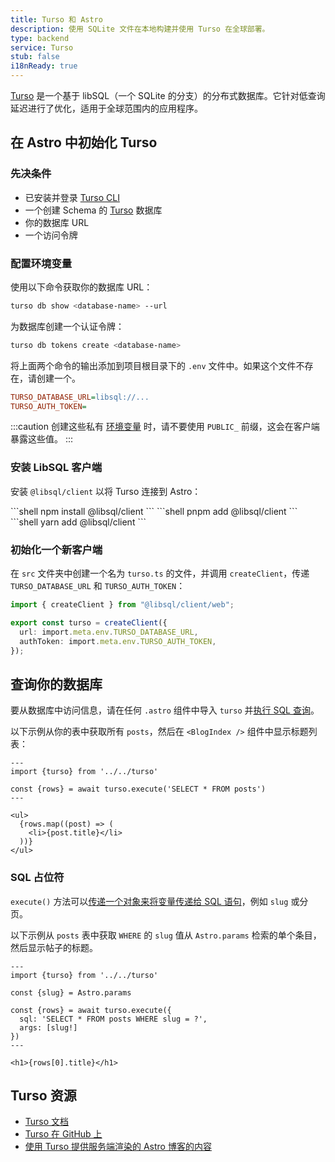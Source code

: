 ```yaml
---
title: Turso 和 Astro
description: 使用 SQLite 文件在本地构建并使用 Turso 在全球部署。
type: backend
service: Turso
stub: false
i18nReady: true
---
```


[Turso](https://turso.tech) 是一个基于 libSQL（一个 SQLite 的分支）的分布式数据库。它针对低查询延迟进行了优化，适用于全球范围内的应用程序。

## 在 Astro 中初始化 Turso

### 先决条件

- 已安装并登录 [Turso CLI](https://docs.turso.tech/reference/turso-cli)
- 一个创建 Schema 的 [Turso](https://turso.tech) 数据库
- 你的数据库 URL
- 一个访问令牌

### 配置环境变量

使用以下命令获取你的数据库 URL：

```bash
turso db show <database-name> --url
```

为数据库创建一个认证令牌：

```bash
turso db tokens create <database-name>
```

将上面两个命令的输出添加到项目根目录下的 `.env` 文件中。如果这个文件不存在，请创建一个。

```ini title=".env"
TURSO_DATABASE_URL=libsql://...
TURSO_AUTH_TOKEN=
```

:::caution
创建这些私有 [环境变量](/zh-cn/guides/environment-variables/) 时，请不要使用 `PUBLIC_` 前缀，这会在客户端暴露这些值。
:::

### 安装 LibSQL 客户端

安装 `@libsql/client` 以将 Turso 连接到 Astro：

<PackageManagerTabs>
  <Fragment slot="npm">
    ```shell
    npm install @libsql/client
    ```
  </Fragment>
  <Fragment slot="pnpm">
    ```shell
    pnpm add @libsql/client
    ```
  </Fragment>
  <Fragment slot="yarn">
    ```shell
    yarn add @libsql/client
    ```
  </Fragment>
</PackageManagerTabs>

### 初始化一个新客户端

在 `src` 文件夹中创建一个名为 `turso.ts` 的文件，并调用 `createClient`，传递 `TURSO_DATABASE_URL` 和 `TURSO_AUTH_TOKEN`：

```ts title="src/turso.ts"
import { createClient } from "@libsql/client/web";

export const turso = createClient({
  url: import.meta.env.TURSO_DATABASE_URL,
  authToken: import.meta.env.TURSO_AUTH_TOKEN,
});
```

## 查询你的数据库

要从数据库中访问信息，请在任何 `.astro` 组件中导入 `turso` 并[执行 SQL 查询](https://docs.turso.tech/libsql/client-access/javascript-typescript-sdk#execute-a-single-statement)。

以下示例从你的表中获取所有 `posts`，然后在 `<BlogIndex />` 组件中显示标题列表：

```astro title="src/components/BlogIndex.astro"
---
import {turso} from '../../turso'

const {rows} = await turso.execute('SELECT * FROM posts')
---

<ul>
  {rows.map((post) => (
    <li>{post.title}</li>
  ))}
</ul>
```

### SQL 占位符

`execute()` 方法可以[传递一个对象来将变量传递给 SQL 语句](https://docs.turso.tech/libsql/client-access/javascript-typescript-sdk#positional-placeholders)，例如 `slug` 或分页。

以下示例从 `posts` 表中获取 `WHERE` 的 `slug` 值从 `Astro.params` 检索的单个条目，然后显示帖子的标题。

```astro title="src/pages/index.astro"
---
import {turso} from '../../turso'

const {slug} = Astro.params

const {rows} = await turso.execute({
  sql: 'SELECT * FROM posts WHERE slug = ?',
  args: [slug!]
})
---

<h1>{rows[0].title}</h1>
```

## Turso 资源
- [Turso 文档](https://docs.turso.tech)
- [Turso 在 GitHub 上](https://github.com/tursodatabase)
- [使用 Turso 提供服务端渲染的 Astro 博客的内容](https://blog.turso.tech/using-turso-to-serve-a-server-side-rendered-astro-blogs-content-58caa6188bd5)

